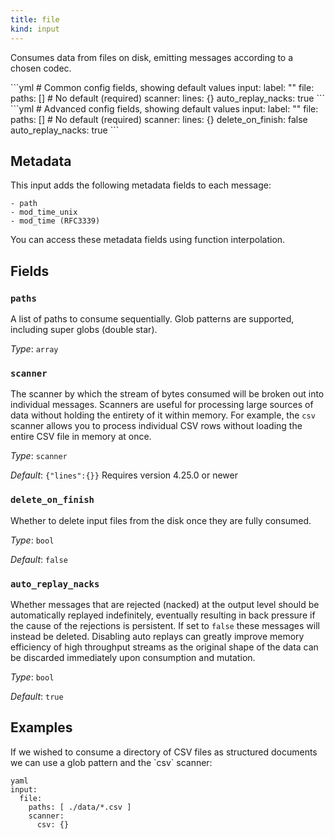 ```yaml
---
title: file
kind: input
---
```


Consumes data from files on disk, emitting messages according to a chosen codec.


<Tabs>
<TabItem label="Common">
```yml
# Common config fields, showing default values
input:
  label: ""
  file:
    paths: [] # No default (required)
    scanner:
      lines: {}
    auto_replay_nacks: true
```
</TabItem>
<TabItem label="Advanced">
```yml
# Advanced config fields, showing default values
input:
  label: ""
  file:
    paths: [] # No default (required)
    scanner:
      lines: {}
    delete_on_finish: false
    auto_replay_nacks: true
```
</TabItem>
</Tabs>

## Metadata

This input adds the following metadata fields to each message:

```text
- path
- mod_time_unix
- mod_time (RFC3339)
```

You can access these metadata fields using
function interpolation.

## Fields

### `paths`

A list of paths to consume sequentially. Glob patterns are supported, including super globs (double star).


*Type*: `array`


### `scanner`

The scanner by which the stream of bytes consumed will be broken out into individual messages. Scanners are useful for processing large sources of data without holding the entirety of it within memory. For example, the `csv` scanner allows you to process individual CSV rows without loading the entire CSV file in memory at once.


*Type*: `scanner`

*Default*: `{"lines":{}}`
Requires version 4.25.0 or newer

### `delete_on_finish`

Whether to delete input files from the disk once they are fully consumed.


*Type*: `bool`

*Default*: `false`

### `auto_replay_nacks`

Whether messages that are rejected (nacked) at the output level should be automatically replayed indefinitely, eventually resulting in back pressure if the cause of the rejections is persistent. If set to `false` these messages will instead be deleted. Disabling auto replays can greatly improve memory efficiency of high throughput streams as the original shape of the data can be discarded immediately upon consumption and mutation.


*Type*: `bool`

*Default*: `true`

## Examples

<Tabs>
<TabItem label="Read a Bunch of CSVs">
If we wished to consume a directory of CSV files as structured documents we can use a glob pattern and the `csv` scanner:

```
yaml
input:
  file:
    paths: [ ./data/*.csv ]
    scanner:
      csv: {}

```

</TabItem>
</Tabs>



